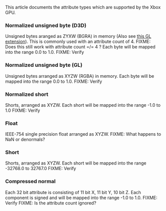 This article documents the attribute types which are supported by the Xbox GPU.

=== Normalized unsigned byte (D3D) === 

Unsigned bytes aranged as ZYXW (BGRA) in memory (Also see [http://www.opengl.org/registry/specs/ARB/vertex_array_bgra.txt this GL extension]).
This is commonly used with an attribute count of 4.
FIXME: Does this still work with attribute count =/= 4 ?
Each byte will be mapped into the range 0.0 to 1.0.
FIXME: Verify

=== Normalized unsigned byte (GL) ===

Unsigned bytes arranged as XYZW (RGBA) in memory.
Each byte will be mapped into the range 0.0 to 1.0.
FIXME: Verify

=== Normalized short ===

Shorts, arranged as XYZW.
Each short will be mapped into the range -1.0 to 1.0
FIXME: Verify

=== Float ===

IEEE-754 single precision float arranged as XYZW.
FIXME: What happens to NaN or denormals?

=== Short ===

Shorts, arranged as XYZW.
Each short will be mapped into the range -32768.0 to 32767.0
FIXME: Verify

=== Compressed normal ===

Each 32 bit attribute is consisting of 11 bit X, 11 bit Y, 10 bit Z.
Each component is signed and will be mapped into the range -1.0 to 1.0.
FIXME: Verify
FIXME: Is the attribute count ignored?